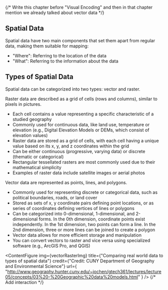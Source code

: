 {/* Write this chapter before "Visual Encoding" and then in that chapter mention we already talked about vector data */}


## Spatial Data

Spatial data have two main components that set them apart from regular data, making them suitable for mapping:
- "Where": Referring to the location of the data
- "What": Referring to the information about the data

## Types of Spatial Data

Spatial data can be categorized into two types: vector and raster.

Raster data are described as a grid of cells (rows and columns), similar to pixels in pictures.

- Each cell contains a value representing a specific characteristic of a studied geography
- Commonly used for continuous data, like land use, temperature or elevation (e.g., Digital Elevation Models or DEMs, which consist of elevation values)
- Raster data are stored as a grid of cells, with each cell having a unique value based on its x, y, and z coordinates within the grid
- Can be either continuous (progressive, varying data) or discrete (thematic or categorical)
- Rectangular tessellated rasters are most commonly used due to their mathematical simplicity
- Examples of raster data include satellite images or aerial photos

Vector data are represented as points, lines, and polygons.

- Commonly used for representing discrete or categorical data, such as political boundaries, roads, or land cover
- Stored as sets of x, y coordinate pairs defining point locations, or as series of coordinates defining vertices of lines or polygons
- Can be categorized into 0-dimensional, 1-dimensional, and 2-dimensional forms. In the 0th dimension, coordinate points exist independently. In the 1st dimension, two points can form a line. In the 2nd dimension, three or more lines can be joined to create a polygon
- Vector data allows for more efficient storage and manipulation
- You can convert vectors to raster and vice versa using specialized software (e.g., ArcGIS Pro, and QGIS)

<ContentFigure
  img={vectorRasterImg}
  title={"Comparing real world data to types of spatial data"}
  credit={"Credit: CUNY Department of Geography and Environmental Science"}
  url={
    "http://www.geography.hunter.cuny.edu/~jochen/gtech361/lectures/lecture05/concepts/03%20-%20Geographic%20data%20models.html"
  }
/>
{/* Add interaction */}
